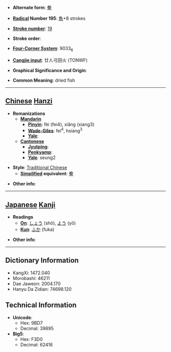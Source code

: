 * '''Alternate form''': [[鲞]]

* '''[[Wiktionary:Chinese radical index| Radical]] Number 195''': [[Wiktionary:Chinese radical index 魚|魚]]+8 strokes

* '''[[Wiktionary:Chinese total strokes index|Stroke number]]''': [[Wiktionary:Chinese total strokes index 19|19]]

* '''Stroke order''': 

* '''[[Wiktionary:Chinese four corner index|Four-Corner System]]''': 9033<sub>6</sub>

* '''[[Wiktionary:Chinese Cangjie index|Cangjie input]]''': 廿人弓田火 (TONWF)

* '''Graphical Significance and Origin''': 

* '''Common Meaning''': dried fish

----

== [[Chinese]] [[Hanzi]] ==

* '''Romanizations'''
** '''[[Mandarin]]'''
*** '''[[Pinyin]]''': fèi (fei4), xiǎng (xiang3)
*** '''[[Wade-Giles]]''': fei<sup>4</sup>, hsiang<sup>3</sup>
*** '''[[Yale]]''': 
** '''[[Cantonese]]'''
*** '''[[Jyutping]]''':
*** '''[[Penkyamp]]''': 
*** '''[[Yale]]''': seung2

* '''Style''': [[Traditional Chinese]] 
** '''[[Simplified Chinese|Simplified]] equivalent''': [[鲞]]

* '''Other info''': 

----

== [[Japanese]] [[Kanji]] ==

* '''Readings'''
** '''[[On]]''': [[しょう]] (shō), [[よう]] (yō)
** '''[[Kun]]''': [[ふか]] (fuka)

* '''Other info''':  

----

== Dictionary Information ==

* KangXi: 1472.040
* Morobashi: 46211
* Dae Jaweon: 2004.170
* Hanyu Da Zidian: 74698.120

== Technical Information ==

* '''Unicode''':
** Hex: 9BD7
** Decimal: 39895
* '''Big5''':
** Hex: F3D0
** Decimal: 62416